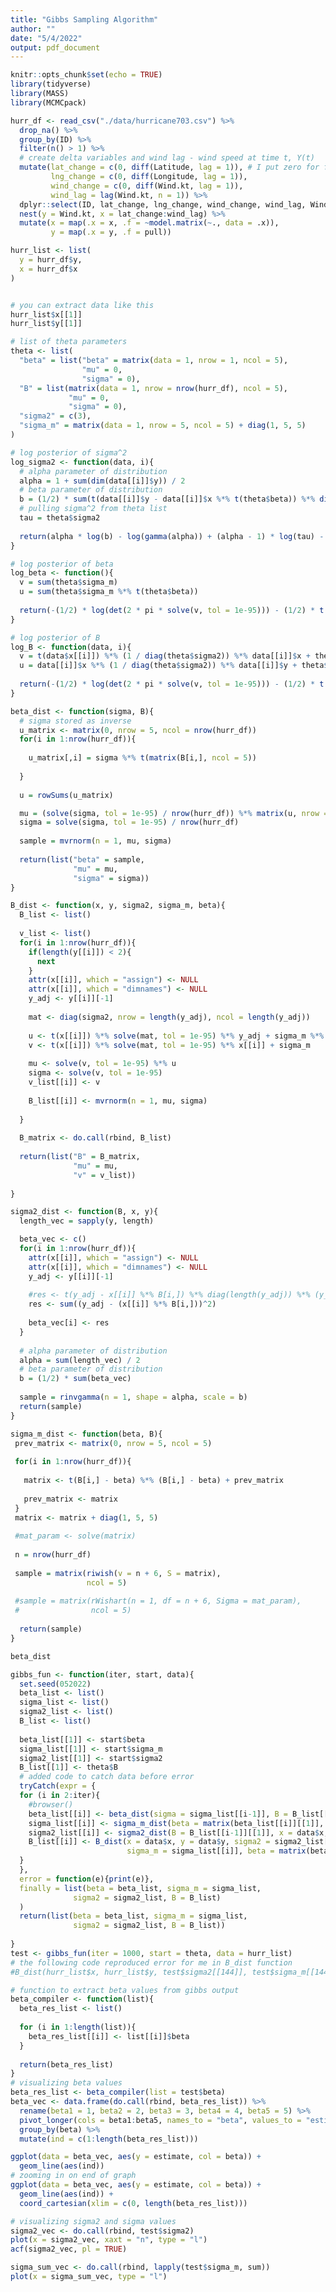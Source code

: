 ```yaml
---
title: "Gibbs Sampling Algorithm"
author: ""
date: "5/4/2022"
output: pdf_document
---
```


```r
knitr::opts_chunk$set(echo = TRUE)
library(tidyverse)
library(MASS)
library(MCMCpack)
```

```r
hurr_df <- read_csv("./data/hurricane703.csv") %>%
  drop_na() %>% 
  group_by(ID) %>% 
  filter(n() > 1) %>% 
  # create delta variables and wind lag - wind speed at time t, Y(t)
  mutate(lat_change = c(0, diff(Latitude, lag = 1)), # I put zero for first entry, could be NA
         lng_change = c(0, diff(Longitude, lag = 1)),
         wind_change = c(0, diff(Wind.kt, lag = 1)),
         wind_lag = lag(Wind.kt, n = 1)) %>% 
  dplyr::select(ID, lat_change, lng_change, wind_change, wind_lag, Wind.kt) %>% 
  nest(y = Wind.kt, x = lat_change:wind_lag) %>%  
  mutate(x = map(.x = x, .f = ~model.matrix(~., data = .x)),
         y = map(.x = y, .f = pull))

hurr_list <- list(
  y = hurr_df$y,
  x = hurr_df$x
)


# you can extract data like this
hurr_list$x[[1]]
hurr_list$y[[1]]

# list of theta parameters
theta <- list(
  "beta" = list("beta" = matrix(data = 1, nrow = 1, ncol = 5),
                "mu" = 0,
                "sigma" = 0),
  "B" = list(matrix(data = 1, nrow = nrow(hurr_df), ncol = 5),
             "mu" = 0,
             "sigma" = 0),
  "sigma2" = c(3),
  "sigma_m" = matrix(data = 1, nrow = 5, ncol = 5) + diag(1, 5, 5)
)
```

```r
# log posterior of sigma^2
log_sigma2 <- function(data, i){
  # alpha parameter of distribution
  alpha = 1 + sum(dim(data[[i]]$y)) / 2
  # beta parameter of distribution
  b = (1/2) * sum(t(data[[i]]$y - data[[i]]$x %*% t(theta$beta)) %*% diag(length(data[[i]]$y)) %*% (data[[i]]$y - data[[i]]$x %*% t(theta$beta)))
  # pulling sigma^2 from theta list
  tau = theta$sigma2
  
  return(alpha * log(b) - log(gamma(alpha)) + (alpha - 1) * log(tau) - tau * b)
}

# log posterior of beta
log_beta <- function(){
  v = sum(theta$sigma_m)
  u = sum(theta$sigma_m %*% t(theta$beta))
  
  return(-(1/2) * log(det(2 * pi * solve(v, tol = 1e-95))) - (1/2) * t((theta$beta - solve(v, tol = 1e-95) %*% u)) %*% solve(v, tol = 1e-95) %*% (theta$beta - solve(v, tol = 1e-95) %*% u))
}

# log posterior of B
log_B <- function(data, i){
  v = t(data$x[[i]]) %*% (1 / diag(theta$sigma2)) %*% data[[i]]$x + theta$sigma_m
  u = data[[i]]$x %*% (1 / diag(theta$sigma2)) %*% data[[i]]$y + theta$sigma_m %*% t(theta$beta)
  
  return(-(1/2) * log(det(2 * pi * solve(v, tol = 1e-95))) - (1/2) * t((theta$B - solve(v, tol = 1e-95) %*% u)) %*% solve(v, tol = 1e-95) %*% (theta$B - solve(v, tol = 1e-95) %*% u))
}
```

```r
beta_dist <- function(sigma, B){
  # sigma stored as inverse
  u_matrix <- matrix(0, nrow = 5, ncol = nrow(hurr_df))
  for(i in 1:nrow(hurr_df)){
    
    u_matrix[,i] = sigma %*% t(matrix(B[i,], ncol = 5))
    
  }
  
  u = rowSums(u_matrix)

  mu = (solve(sigma, tol = 1e-95) / nrow(hurr_df)) %*% matrix(u, nrow = 5)
  sigma = solve(sigma, tol = 1e-95) / nrow(hurr_df)
  
  sample = mvrnorm(n = 1, mu, sigma)
  
  return(list("beta" = sample,
              "mu" = mu,
              "sigma" = sigma))
}

B_dist <- function(x, y, sigma2, sigma_m, beta){
  B_list <- list()
  
  v_list <- list()
  for(i in 1:nrow(hurr_df)){
    if(length(y[[i]]) < 2){
      next
    }
    attr(x[[i]], which = "assign") <- NULL
    attr(x[[i]], which = "dimnames") <- NULL
    y_adj <- y[[i]][-1]
    
    mat <- diag(sigma2, nrow = length(y_adj), ncol = length(y_adj))
    
    u <- t(x[[i]]) %*% solve(mat, tol = 1e-95) %*% y_adj + sigma_m %*% t(beta)
    v <- t(x[[i]]) %*% solve(mat, tol = 1e-95) %*% x[[i]] + sigma_m
    
    mu <- solve(v, tol = 1e-95) %*% u
    sigma <- solve(v, tol = 1e-95)
    v_list[[i]] <- v
    
    B_list[[i]] <- mvrnorm(n = 1, mu, sigma)
    
  }
  
  B_matrix <- do.call(rbind, B_list)
  
  return(list("B" = B_matrix,
              "mu" = mu,
              "v" = v_list))
  
}

sigma2_dist <- function(B, x, y){
  length_vec = sapply(y, length)

  beta_vec <- c()
  for(i in 1:nrow(hurr_df)){
    attr(x[[i]], which = "assign") <- NULL
    attr(x[[i]], which = "dimnames") <- NULL
    y_adj <- y[[i]][-1]
    
    #res <- t(y_adj - x[[i]] %*% B[i,]) %*% diag(length(y_adj)) %*% (y_adj - x[[i]] %*% (B[i,]))
    res <- sum((y_adj - (x[[i]] %*% B[i,]))^2)
    
    beta_vec[i] <- res
  }
  
  # alpha parameter of distribution
  alpha = sum(length_vec) / 2
  # beta parameter of distribution
  b = (1/2) * sum(beta_vec)
  
  sample = rinvgamma(n = 1, shape = alpha, scale = b)
  return(sample)
}

sigma_m_dist <- function(beta, B){
 prev_matrix <- matrix(0, nrow = 5, ncol = 5)
 
 for(i in 1:nrow(hurr_df)){
   
   matrix <- t(B[i,] - beta) %*% (B[i,] - beta) + prev_matrix
   
   prev_matrix <- matrix
 }
 matrix <- matrix + diag(1, 5, 5)
 
 #mat_param <- solve(matrix)
  
 n = nrow(hurr_df)
 
 sample = matrix(riwish(v = n + 6, S = matrix),
                 ncol = 5)
  
 #sample = matrix(rWishart(n = 1, df = n + 6, Sigma = mat_param),
 #                ncol = 5)
 
  return(sample)
}
```

```r
beta_dist
```


```r
gibbs_fun <- function(iter, start, data){
  set.seed(052022)
  beta_list <- list()
  sigma_list <- list()
  sigma2_list <- list()
  B_list <- list()
  
  beta_list[[1]] <- start$beta
  sigma_list[[1]] <- start$sigma_m
  sigma2_list[[1]] <- start$sigma2
  B_list[[1]] <- theta$B
  # added code to catch data before error
  tryCatch(expr = {
  for (i in 2:iter){
    #browser()
    beta_list[[i]] <- beta_dist(sigma = sigma_list[[i-1]], B = B_list[[i-1]][[1]])
    sigma_list[[i]] <- sigma_m_dist(beta = matrix(beta_list[[i]][[1]], ncol = 5), B = B_list[[i-1]][[1]])
    sigma2_list[[i]] <- sigma2_dist(B = B_list[[i-1]][[1]], x = data$x, y = data$y)
    B_list[[i]] <- B_dist(x = data$x, y = data$y, sigma2 = sigma2_list[[i]],
                          sigma_m = sigma_list[[i]], beta = matrix(beta_list[[i]][[1]], ncol = 5))
  }
  },
  error = function(e){print(e)},
  finally = list(beta = beta_list, sigma_m = sigma_list,
              sigma2 = sigma2_list, B = B_list)
  )
  return(list(beta = beta_list, sigma_m = sigma_list,
              sigma2 = sigma2_list, B = B_list))
  
}
test <- gibbs_fun(iter = 1000, start = theta, data = hurr_list)
# the following code reproduced error for me in B_dist function
#B_dist(hurr_list$x, hurr_list$y, test$sigma2[[144]], test$sigma_m[[144]], matrix(test$beta[[144]]$beta, ncol = 5))
```

```r
# function to extract beta values from gibbs output
beta_compiler <- function(list){
  beta_res_list <- list()
  
  for (i in 1:length(list)){
    beta_res_list[[i]] <- list[[i]]$beta
  }
  
  return(beta_res_list)
}
# visualizing beta values
beta_res_list <- beta_compiler(list = test$beta)
beta_vec <- data.frame(do.call(rbind, beta_res_list)) %>% 
  rename(beta1 = 1, beta2 = 2, beta3 = 3, beta4 = 4, beta5 = 5) %>% 
  pivot_longer(cols = beta1:beta5, names_to = "beta", values_to = "estimate") %>% 
  group_by(beta) %>% 
  mutate(ind = c(1:length(beta_res_list)))

ggplot(data = beta_vec, aes(y = estimate, col = beta)) +
  geom_line(aes(ind))
# zooming in on end of graph
ggplot(data = beta_vec, aes(y = estimate, col = beta)) +
  geom_line(aes(ind)) +
  coord_cartesian(xlim = c(0, length(beta_res_list)))

# visualizing sigma2 and sigma values
sigma2_vec <- do.call(rbind, test$sigma2)
plot(x = sigma2_vec, xaxt = "n", type = "l")
acf(sigma2_vec, pl = TRUE)

sigma_sum_vec <- do.call(rbind, lapply(test$sigma_m, sum))
plot(x = sigma_sum_vec, type = "l")
```

